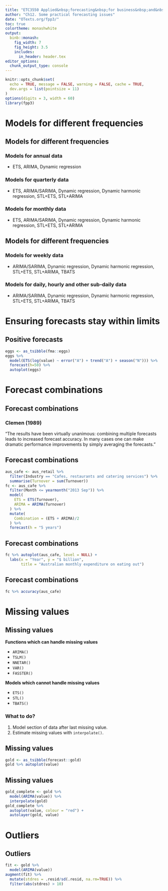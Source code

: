 ```yaml
---
title: "ETC3550 Applied&nbsp;forecasting&nbsp;for business&nbsp;and&nbsp;economics"
author: "Ch12. Some practical forecasting issues"
date: "OTexts.org/fpp3/"
toc: true
colortheme: monashwhite
output:
  binb::monash:
    fig_width: 7
    fig_height: 3.5
    includes:
      in_header: header.tex
editor_options:
  chunk_output_type: console
---
```



```r
knitr::opts_chunk$set(
  echo = TRUE, message = FALSE, warning = FALSE, cache = TRUE,
  dev.args = list(pointsize = 11)
)
options(digits = 3, width = 60)
library(fpp3)
```

# Models for different frequencies

## Models for different frequencies

### Models for annual data

 * ETS, ARIMA, Dynamic regression
\pause

### Models for quarterly data

 * ETS, ARIMA/SARIMA, Dynamic regression, Dynamic harmonic regression, STL+ETS, STL+ARIMA
\pause

### Models for monthly data

 * ETS, ARIMA/SARIMA, Dynamic regression, Dynamic harmonic regression, STL+ETS, STL+ARIMA

## Models for different frequencies

### Models for weekly data

 * ARIMA/SARIMA, Dynamic regression, Dynamic harmonic regression, STL+ETS, STL+ARIMA, TBATS
\pause

### Models for daily, hourly and other sub-daily data

 * ARIMA/SARIMA, Dynamic regression, Dynamic harmonic regression, STL+ETS, STL+ARIMA, TBATS


# Ensuring forecasts stay within limits

## Positive forecasts
\fontsize{9}{9}\sf

```r
eggs <- as_tsibble(fma::eggs)
eggs %>%
  model(ETS(log(value) ~ error("A") + trend("A") + season("N"))) %>%
  forecast(h=50) %>%
  autoplot(eggs)
```


# Forecast combinations

## Forecast combinations

### Clemen (1989)
"The results have been virtually unanimous: combining multiple forecasts leads to increased forecast accuracy. \dots In many cases one can make dramatic performance improvements by simply averaging the forecasts."

## Forecast combinations
\fontsize{9}{10}\sf\vspace*{-0.2cm}

```r
aus_cafe <- aus_retail %>%
  filter(Industry == "Cafes, restaurants and catering services") %>%
  summarise(Turnover = sum(Turnover))
fc <- aus_cafe %>%
  filter(Month <= yearmonth("2013 Sep")) %>%
  model(
    ETS = ETS(Turnover),
    ARIMA = ARIMA(Turnover)
  ) %>%
  mutate(
    Combination = (ETS + ARIMA)/2
  ) %>%
  forecast(h = "5 years")
```


## Forecast combinations
\fontsize{10}{10}\sf\vspace*{-0.2cm}

```r
fc %>% autoplot(aus_cafe, level = NULL) +
  labs(x = "Year", y = "$ billion",
       title = "Australian monthly expenditure on eating out")
```

## Forecast combinations
\fontsize{10}{15}\sf
```r
fc %>% accuracy(aus_cafe)
```

# Missing values

## Missing values
\fontsize{12}{13}\sf

**Functions which can handle missing values**

 * `ARIMA()`
 * `TSLM()`
 * `NNETAR()`
 * `VAR()`
 * `FASSTER()`

**Models which cannot handle missing values**

 * `ETS()`
 * `STL()`
 * `TBATS()`

\pause

### What to do?
 1. Model section of data after last missing value.
 2. Estimate missing values with `interpolate()`.

## Missing values
\fontsize{12}{12}\sf
```r
gold <- as_tsibble(forecast::gold)
gold %>% autoplot(value)
```

## Missing values
\fontsize{12}{12}\sf
```r
gold_complete <- gold %>%
  model(ARIMA(value)) %>%
  interpolate(gold)
gold_complete %>%
  autoplot(value, colour = "red") +
  autolayer(gold, value)
```

# Outliers

## Outliers
\fontsize{11}{13}\sf

```r
fit <- gold %>%
  model(ARIMA(value))
augment(fit) %>%
  mutate(stdres = .resid/sd(.resid, na.rm=TRUE)) %>%
  filter(abs(stdres) > 10)
```
